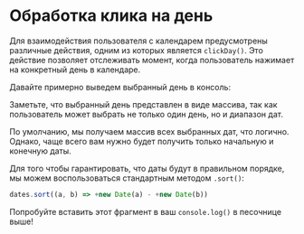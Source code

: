 # Обработка клика на день

Для взаимодействия пользователя с календарем предусмотрены различные действия, одним из которых является `clickDay()`. Это действие позволяет отслеживать момент, когда пользователь нажимает на конкретный день в календаре.

Давайте примерно выведем выбранный день в консоль:

<Sandbox example="action-handlers-click-a-day" />

Заметьте, что выбранный день представлен в виде массива, так как пользователь может выбрать не только один день, но и диапазон дат.

<Sandbox example="action-handlers-click-a-day-ranged" />

По умолчанию, мы получаем массив всех выбранных дат, что логично. Однако, чаще всего вам нужно будет получить только начальную и конечную даты.

Для того чтобы гарантировать, что даты будут в правильном порядке, мы можем воспользоваться стандартным методом `.sort()`:

```js
dates.sort((a, b) => +new Date(a) - +new Date(b))
```

Попробуйте вставить этот фрагмент в ваш `console.log()` в песочнице выше!
